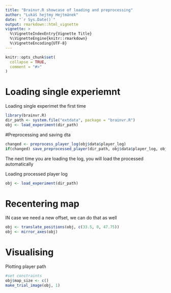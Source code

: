 ```yaml
---
title: "Brainvr.R showcase of loading and preprocessing"
author: "Lukáš hejtmy Hejtmánek"
date: "`r Sys.Date()`"
output: rmarkdown::html_vignette
vignette: >
  %\VignetteIndexEntry{Vignette Title}
  %\VignetteEngine{knitr::rmarkdown}
  %\VignetteEncoding{UTF-8}
---
```


```r
knitr::opts_chunk$set(
  collapse = TRUE,
  comment = "#>"
)
```

# Loading single experiemnt
Loading single experimet the first time

```r
library(brainvr.R)
dir_path <- system.file("extdata", package = "brainvr.R")
obj <- load_experiment(dir_path)
```
#Preprocessing and saving dta
```r
changed <- preprocess_player_log(obj$data$player_log)
if(changed) save_preprocessed_player(dir_path, obj$data$player_log, obj$timestamp)
```

The next time you are loading the log, you will load the processed automatically

Loading processed player log
```r
obj <- load_experiment(dir_path)
```

# Recentering map
IN case we need a new offset, we can do that as well
```r
obj <- translate_positions(obj, c(33.5, 0, 47.75))
obj <- mirror_axes(obj)
```
# Visualising

Plotting player path

```r
#set constraints
obj$map_size <- c()
make_trial_image(obj, 1)
```